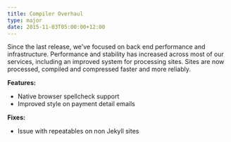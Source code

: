 ```yaml
---
title: Compiler Overhaul
type: major
date: 2015-11-03T05:00:00+12:00
---
```


Since the last release, we've focused on back end performance and infrastructure. Performance and stability has increased across most of our services, including an improved system for processing sites. Sites are now processed, compiled and compressed faster and more reliably.

**Features:**

* Native browser spellcheck support
* Improved style on payment detail emails

**Fixes:**

* Issue with repeatables on non Jekyll sites